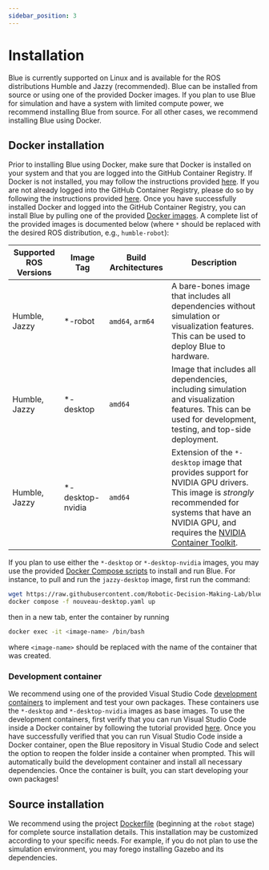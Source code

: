 ```yaml
---
sidebar_position: 3
---
```


# Installation

Blue is currently supported on Linux and is available for the ROS distributions
Humble and Jazzy (recommended). Blue can be installed from source or using one of
the provided Docker images. If you plan to use Blue for simulation and have
a system with limited compute power, we recommend installing Blue from source.
For all other cases, we recommend installing Blue using Docker.

## Docker installation

Prior to installing Blue using Docker, make sure that Docker is installed on
your system and that you are logged into the GitHub Container Registry. If
Docker is not installed, you may follow the instructions provided
[here](https://docs.docker.com/get-docker/). If you are not already logged into
the GitHub Container Registry, please do so by following the instructions
provided [here](https://docs.github.com/en/packages/working-with-a-github-packages-registry/working-with-the-container-registry).
Once you have successfully installed Docker and logged into the GitHub Container
Registry, you can install Blue by pulling one of the provided [Docker
images](https://github.com/Robotic-Decision-Making-Lab/blue/pkgs/container/blue).
A complete list of the provided images is documented below (where `*` should be
replaced with the desired ROS distribution, e.g., `humble-robot`):

| Supported ROS Versions | Image Tag | Build Architectures | Description |
| ---------------------- | --------- | ------------------- | ----------- |
| Humble, Jazzy | *-robot   | `amd64`, `arm64` | A bare-bones image that includes all dependencies without simulation or visualization features. This can be used to deploy Blue to hardware. |
| Humble, Jazzy | *-desktop | `amd64` | Image that includes all dependencies, including simulation and visualization features. This can be used for development, testing, and top-side deployment. |
| Humble, Jazzy | *-desktop-nvidia | `amd64` | Extension of the `*-desktop` image that provides support for NVIDIA GPU drivers. This image is *strongly* recommended for systems that have an NVIDIA GPU, and requires the [NVIDIA Container Toolkit](https://docs.nvidia.com/datacenter/cloud-native/container-toolkit/latest/install-guide.html). |

If you plan to use either the `*-desktop` or `*-desktop-nvidia` images, you may
use the provided [Docker Compose scripts](https://github.com/Robotic-Decision-Making-Lab/blue/tree/main/.docker/compose)
to install and run Blue. For instance, to pull and run the `jazzy-desktop` image,
first run the command:

```bash
wget https://raw.githubusercontent.com/Robotic-Decision-Making-Lab/blue/main/.docker/compose/nouveau-desktop.yaml && \
docker compose -f nouveau-desktop.yaml up
```

then in a new tab, enter the container by running

```bash
docker exec -it <image-name> /bin/bash
```

where `<image-name>` should be replaced with the name of the container that was
created.

### Development container

We recommend using one of the provided Visual Studio Code
[development containers](https://github.com/Robotic-Decision-Making-Lab/blue/tree/main/.devcontainer)
to implement and test your own packages. These containers use the `*-desktop`
and `*-desktop-nvidia` images as base images. To use the development containers,
first verify that you can run Visual Studio Code inside a Docker container by
following the tutorial provided [here](https://code.visualstudio.com/docs/devcontainers/tutorial).
Once you have successfully verified that you can run Visual Studio Code inside a
Docker container, open the Blue repository in Visual Studio Code and select the option
to reopen the folder inside a container when prompted. This will automatically
build the development container and install all necessary dependencies. Once the
container is built, you can start developing your own packages!

## Source installation

We recommend using the project [Dockerfile](https://github.com/Robotic-Decision-Making-Lab/blue/blob/main/.docker/Dockerfile)
(beginning at the `robot` stage) for complete source installation details. This
installation may be customized according to your specific needs. For example,
if you do not plan to use the simulation environment, you may forego installing
Gazebo and its dependencies.
